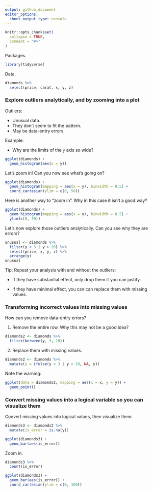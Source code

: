 ```yaml
---
output: github_document
editor_options: 
  chunk_output_type: console
---
```


```r
knitr::opts_chunk$set(
  collapse = TRUE,
  comment = "#>"
)
```

Packages.

```r
library(tidyverse)
```

Data.

```r
diamonds %>% 
  select(price, carat, x, y, z)
```

### Explore outliers analytically, and by zooming into a plot

Outliers:

* Unusual data.
* They don't seem to fit the pattern.
* May be data-entry errors.

Example:

* Why are the limits of the `y` axis so wide?

```r
ggplot(diamonds) + 
  geom_histogram(aes(x = y))
```

Let's zoom in! Can you now see what's going on?

```r
ggplot(diamonds) + 
  geom_histogram(mapping = aes(x = y), binwidth = 0.5) +
  coord_cartesian(ylim = c(0, 50))
```

Here is another way to "zoom in". Why in this case it isn't a good way?

```r
ggplot(diamonds) + 
  geom_histogram(mapping = aes(x = y), binwidth = 0.5) +
  ylim(c(0, 50))
```

Let's now explore those outliers analytically. Can you see why they are errors?

```r
unusual <- diamonds %>% 
  filter(y < 3 | y > 20) %>% 
  select(price, x, y, z) %>%
  arrange(y)
unusual
```

Tip: Repeat your analysis with and without the outliers:

* If they have substantial effect, only drop them if you can justify.

* If they have minimal effect, you can can replace them with missing values.

### Transforming incorrect values into missing values

How can you remove data-entry errors?

1. Remove the entire row. Why this may not be a good idea?

```r
diamonds2 <- diamonds %>% 
  filter(between(y, 3, 20))
```

2. Replace them with missing values.

```r
diamonds2 <- diamonds %>% 
  mutate(y = ifelse(y < 3 | y > 20, NA, y))
```

Note the warning:

```r
ggplot(data = diamonds2, mapping = aes(x = x, y = y)) + 
  geom_point()
```

### Convert missing values into a logical variable so you can visualize them

Convert missing values into logical values, then visualize them.

```r
diamonds3 <- diamonds2 %>% 
  mutate(is_error = is.na(y))

ggplot(diamonds3) +
  geom_bar(aes(is_error))
```

Zoom in.

```r
diamonds3 %>% 
  count(is_error)

ggplot(diamonds3) +
  geom_bar(aes(is_error)) +
  coord_cartesian(ylim = c(0, 100))
```
